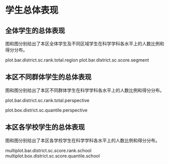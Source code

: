 <!-- chapter total -->

\mytext

# 学生总体表现

## 全体学生的总体表现

图\ref{fig: `r gio.R$GetPlotTitle("plot.bar.district.sc.rank.total.region")`}和图\ref{fig: `r gio.R$GetPlotTitle("plot.bar.district.sc.score.segment")`}分别给出了本区全体学生及不同区域学生在科学学科各水平上的人数比例和得分分布。

plot.bar.district.sc.rank.total.region
plot.bar.district.sc.score.segment


## 本区不同群体学生的总体表现

图\ref{fig: `r gio.R$GetPlotTitle("plot.bar.district.sc.rank.total.perspective")`}和图\ref{fig: `r gio.R$GetPlotTitle("plot.box.district.sc.quantile.perspective")`}分别给出了本区不同群体学生在科学学科各水平上的人数比例和得分分布\footnote{盒须图——5\%学生得分小于等于须下端线分数；25\%学生得分小于等于盒底分数；50\%学生得分大于等于盒中横线分数；25\%学生得分大于等于盒顶分数；5\%学生得分大于等于须上端线分数；盒高度一定程度上反映了得分分布的离散程度；红点为平均分。}。

plot.bar.district.sc.rank.total.perspective

plot.box.district.sc.quantile.perspective



## 本区各学校学生的总体表现

图\ref{fig: `r gio.R$GetPlotTitle("multiplot.bar.district.sc.score.rank.school")`}和图\ref{fig: `r gio.R$GetPlotTitle("multiplot.box.district.sc.score.quantile.school")`}分别给出了本区各学校学生在科学学科各水平上的人数比例和得分分布。

multiplot.bar.district.sc.score.rank.school
multiplot.box.district.sc.score.quantile.school



<!-- end of chapter total -->
